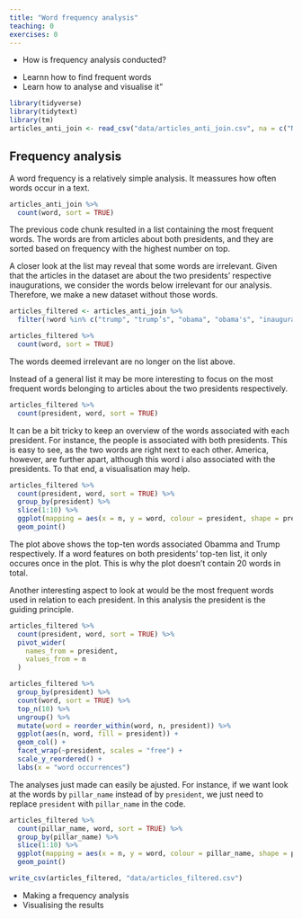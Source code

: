 ```yaml
---
title: "Word frequency analysis"
teaching: 0
exercises: 0
---
```



:::::::::::::::::::::::::::::::::::::: questions 

- How is frequency analysis conducted?

::::::::::::::::::::::::::::::::::::::::::::::::

::::::::::::::::::::::::::::::::::::: objectives

- Learnn how to find frequent words
- Learn how to analyse and visualise it"


::::::::::::::::::::::::::::::::::::::::::::::::



```r
library(tidyverse)
library(tidytext)
library(tm)
articles_anti_join <- read_csv("data/articles_anti_join.csv", na = c("NA", "NULL", ""))
```

## Frequency analysis

A word frequency is a relatively simple analysis. It meassures how often words occur in a text. 


```r
articles_anti_join %>% 
  count(word, sort = TRUE)
```

The previous code chunk resulted in a list containing the most frequent words. The words are from articles about both presidents, and they are sorted based on frequency with the highest number on top.

A closer look at the list may reveal that some words are irrelevant. Given that the articles in the dataset are about the two presidents' respective inaugurations, we consider the words below irrelevant for our analysis. Therefore, we make a new dataset without those words.

```r
articles_filtered <- articles_anti_join %>%
  filter(!word %in% c("trump", "trump’s", "obama", "obama's", "inauguration", "president"))

articles_filtered %>% 
  count(word, sort = TRUE)
```
The words deemed irrelevant are no longer on the list above.

Instead of a general list it may be more interesting to focus on the most frequent words belonging to articles about the two presidents respectively.

```r
articles_filtered %>%
  count(president, word, sort = TRUE)
```
It can be a bit tricky to keep an overview of the words associated with each president. For instance, the people is associated with both presidents. This is easy to see, as the two words are right next to each other. America, however, are further apart, although this word i also associated with the presidents. To that end, a visualisation may help.


```r
articles_filtered %>%
  count(president, word, sort = TRUE) %>% 
  group_by(president) %>%
  slice(1:10) %>% 
  ggplot(mapping = aes(x = n, y = word, colour = president, shape = president)) +
  geom_point() 
```
The plot above shows the top-ten words associated Obamma and Trump respectively. If a word features on both presidents' top-ten list, it only occures once in the plot. This is why the plot doesn't contain 20 words in total.

Another interesting aspect to look at would be the most frequent words used in relation to each president. In this analysis the president is the guiding principle.

```r
articles_filtered %>%
  count(president, word, sort = TRUE) %>% 
  pivot_wider(
    names_from = president,
    values_from = n
  )
```

```r
articles_filtered %>%
  group_by(president) %>% 
  count(word, sort = TRUE) %>% 
  top_n(10) %>% 
  ungroup() %>% 
  mutate(word = reorder_within(word, n, president)) %>% 
  ggplot(aes(n, word, fill = president)) +
  geom_col() +
  facet_wrap(~president, scales = "free") +
  scale_y_reordered() + 
  labs(x = "word occurrences")

```
The analyses just made can easily be ajusted. For instance, if we want look at the words by `pillar_name` instead of by `president`, we just need to replace `president` with `pillar_name` in the code.

```r
articles_filtered %>%
  count(pillar_name, word, sort = TRUE) %>% 
  group_by(pillar_name) %>%
  slice(1:10) %>% 
  ggplot(mapping = aes(x = n, y = word, colour = pillar_name, shape = pillar_name)) +
  geom_point() 
```


```r
write_csv(articles_filtered, "data/articles_filtered.csv")
```


::::::::::::::::::::::::::::::::::::: keypoints 

- Making a frequency analysis
- Visualising the results


::::::::::::::::::::::::::::::::::::::::::::::::
